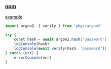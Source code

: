 ### [npm](https://www.npmjs.com/package/argon2)

[example](../../_examples/pkgs/argon2)

```ts
import argon2, { verify } from 'pkgs/argon2'

try {
    const hash = await argon2.hash('password')
    logConsole(hash)
    logConsole(await verify(hash, 'password'))
} catch (err) {
    errorConsole(err)
}
```
